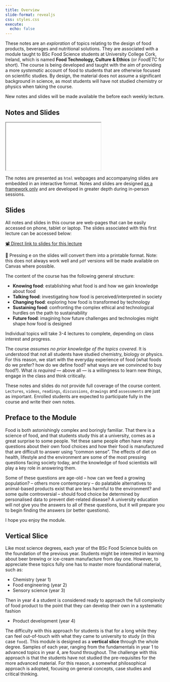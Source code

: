 ```yaml
---
title: Overview 
slide-format: revealjs
css: styles.css
execute:
  echo: false
---
```


These notes are an *exploration* of topics relating to the design of food products, beverages and nutritional solutions.
They are associated with a module taught to BSc Food Science students at University College Cork, Ireland, which is named **Food Technology, Culture & Ethics** (or *FoodETC* for short).
The course is being developed and taught with the aim of providing a more *systematic* account of food to students that are otherwise focused on scientific studies.
By design, the material does not assume a significant background in science, as most students will have not studied chemistry or physics when taking the course.

::: {.callout-note}
New notes and slides will be made available the before each weekly lecture.
:::

## Notes and Slides

<div>
```{=html}
<iframe class="slide-deck" src="slides/one/"></iframe>
```
</div>

The notes are presented as `html` webpages and accompanying slides are embedded in an interactive format.
Notes and slides are designed <u>as a framework only</u> and are developed in greater depth during in-person sessions.

:::{.callout-tip}
## Slides

All notes and slides in this course are web-pages that can be easily accessed on phone, tablet or laptop.
The slides associated with this first lecture can be accessed below:

[📽️ Direct link to slides for this lecture](slides/one/)

📃 Pressing <kbd>e</kbd> on the slides will convert them into a printable format.
Note: this does not always work well and `pdf` versions will be made available on Canvas where possible.
:::

The content of the course has the following general structure:

- **Knowing food**: establishing what food is and how we gain knowledge about food
- **Talking food**: investigating how food is perceived/interpreted in society
- **Changing food**: exploring how food is transformed by technology
- **Sustaining food**: confronting the complex ethical and technological hurdles on the path to sustainability
- **Future food**: imagining how future challenges and technologies might shape how food is designed

Individual topics will take 3-4 lectures to complete, depending on class interest and progress.

The course *assumes no prior knowledge of the topics covered*.
It is understood that not all students have studied chemistry, biology or physics.
For this reason, we start with the everyday experience of food (what foods do we prefer? how do we define food? what ways are we convinced to buy food?).
What *is required* — above all — is a willingness to learn new things, engage in the class and think critically.

:::{.callout-warning}
These notes and slides do not provide full coverage of the course content.
`Lectures`, `videos`, `readings`, `discussions`, `drawings` and `assessments` are just as important.
Enrolled students are expected to participate fully in the course and write their own notes.
:::

## Preface to the Module

Food is both astonishingly complex and boringly familiar.
That there is a science of food, and that students study this at a university,
comes as a great surprise to some people.
Yet these same people often have many questions about their own food choices and
how their food is manufactured that are difficult to answer using "common sense".
The effects of diet on health, lifestyle and the environment are some of
the most pressing questions facing society today, and the knowledge
of food scientists will play a key role in answering them.

Some of these questions are age-old – how can we feed a growing population? – 
others more contemporary – do palatable alternatives to
animal-based products exist that are less harmful to the environment? 
and some quite controversial – should food choice be determined by 
personalised data to prevent diet-related disease?
A university education will not give you the answers to all of these questions, but it
will prepare you to begin finding the answers (or better questions).

I hope you enjoy the module.

::: {.callout-important}

## Vertical Slice

Like most science degrees, each year of the BSc Food Science builds on the foundation of the previous year.
Students might be interested in learning about beer brewing or ice-cream manufacture from day one.
However, to appreciate these topics fully one has to master more foundational material, such as:

- Chemistry (year 1)
- Food engineering (year 2)
- Sensory science (year 3)

Then in year 4 a student is considered ready to approach the full complexity of food product
to the point that they can develop their own in a systematic fashion

- Product development (year 4)

The difficulty with this approach for students is that for a long while they can feel out-of-touch with what they came to university to study (in this case `food`).
This module is designed as a **vertical slice** through the whole degree.
Samples of each year, ranging from the fundamentals in year 1 to advanced topics in year 4, are found throughout.
The challenge with this approach is that the students have not studied the pre-requisites for the more advanced material.
For this reason, a somewhat philosophical approach is adopted, focusing on general concepts, case studies and critical thinking.

:::
